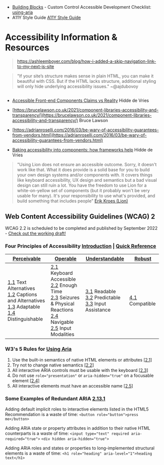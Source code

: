
<Meta title="Design System/Accessibility Info" />

- [Building
  Blocks](https://get.foundation/building-) - Custom Control Accessible
  Development Checklist: [using-aria](https://w3c.github.io/using-aria/#checklist)
- A11Y Style Guide [A11Y Style Guide](https://a11y-style-guide.com/style-guide/)

# Accessibility Information & Resources

> https://ashleemboyer.com/blog/how-i-added-a-skip-navigation-link-to-my-next-js-site

> "If your site’s structure makes sense in plain HTML, you can make it beautiful with CSS. But if the HTML lacks structure, additional styling will only hide underlying accessibility issues." ~@ajdubovoy

##

- [Accessible Front-end Components Claims vs Reality](https://hidde.blog/accessible-front-end-components-claims-vs-reality/) Hidde de Vries
- [https://brucelawson.co.uk/2021/component-libraries-accessibility-and-transparency/](https://brucelawson.co.uk/2021/component-libraries-accessibility-and-transparency/) Bruce Lawson

- [https://adrianroselli.com/2016/03/be-wary-of-accessibility-guarantees-from-vendors.html](https://adrianroselli.com/2016/03/be-wary-of-accessibility-guarantees-from-vendors.html)

- [Baking accessibility into components: how frameworks help](https://hidde.blog/baking-accessibility-into-components-how-frameworks-help/) Hidde de Vries

> "Using Lion does not ensure an accessible outcome. Sorry, it doesn't work like that. What it does provide is a solid base for you to build your own design systems and/or components with. It covers things like keyboard accessibility, UX design and semantics but a bad visual design can still ruin a lot. You have the freedom to use Lion for a white-on-yellow set of components (but it probably won't be very usable for many). It's your responsibility to use what's provided, and build something that includes people" [Erik Kroes (Lion)](https://brucelawson.co.uk/2021/component-libraries-accessibility-and-transparency/)

>

## Web Content Accessibility Guidelines (WCAG) 2

WCAG 2.2 is scheduled to be completed and published by September 2022 - [Check out the working draft!](https://www.w3.org/WAI/standards-guidelines/wcag/new-in-22)

### Four Principles of Accessibility [Introduction](https://www.w3.org/WAI/WCAG22/Understanding/intro) | [Quick Reference](https://www.w3.org/WAI/WCAG21/quickref/?versions=2.0)

| [Perceivable](https://www.w3.org/WAI/WCAG21/quickref/?versions=2.0#principle1)                                                                                                                                                                                                                                                                                                                      | [Operable](https://www.w3.org/WAI/WCAG21/quickref/?versions=2.0#principle2)                                                                                                                                                                                                                                                                                                                                                                                                                                            | [Understandable](https://www.w3.org/WAI/WCAG21/quickref/?versions=2.0#principle3)                                                                                                                                                                                          | [Robust](https://www.w3.org/WAI/WCAG21/quickref/?versions=2.0#principle4)         |
| --------------------------------------------------------------------------------------------------------------------------------------------------------------------------------------------------------------------------------------------------------------------------------------------------------------------------------------------------------------------------------------------------- | ---------------------------------------------------------------------------------------------------------------------------------------------------------------------------------------------------------------------------------------------------------------------------------------------------------------------------------------------------------------------------------------------------------------------------------------------------------------------------------------------------------------------- | -------------------------------------------------------------------------------------------------------------------------------------------------------------------------------------------------------------------------------------------------------------------------- | --------------------------------------------------------------------------------- |
| [1.1](https://www.w3.org/WAI/WCAG21/quickref/?versions=2.0#text-alternatives) Text Alternatives <br/> [1.2](https://www.w3.org/WAI/WCAG21/quickref/?versions=2.0#time-based-media) Captions and Alternatives <br/> [1.3](https://www.w3.org/WAI/WCAG21/quickref/?versions=2.0#adaptable) Adaptable<br/> [1.4](https://www.w3.org/WAI/WCAG21/quickref/?versions=2.0#distinguishable) Distinguishable | [2.1](https://www.w3.org/WAI/WCAG21/quickref/?versions=2.0#keyboard-accessible) Keyboard Accessible <br/> [2.2](https://www.w3.org/WAI/WCAG21/quickref/?versions=2.0#enough-time) Enough Time<br/> [2.3](https://www.w3.org/WAI/WCAG21/quickref/?versions=2.0#seizures-and-physical-reactions) Seizures & Physical Reactions<br /> [2.4](https://www.w3.org/WAI/WCAG21/quickref/?versions=2.0#navigable) Navigable <br/> [2.5](https://www.w3.org/WAI/WCAG21/quickref/?versions=2.0#input-modalities) Input Modalities | [3.1](https://www.w3.org/WAI/WCAG21/quickref/?versions=2.0#readable) Readable <br/> [3.2](https://www.w3.org/WAI/WCAG21/quickref/?versions=2.0#predictable) Predictable<br/> [3.3](https://www.w3.org/WAI/WCAG21/quickref/?versions=2.0#input-assistance) Input Assistance | [4.1](https://www.w3.org/WAI/WCAG21/quickref/?versions=2.0#compatible) Compatible |

### W3's 5 Rules for [Using Aria](https://www.w3.org/TR/using-aria/#NOTES)

1.  Use the built-in semantics of native HTML elements or attributes [[2.1]](https://www.w3.org/TR/using-aria/#firstrule)
2.  Try not to change native semantics [[2.2]](https://www.w3.org/TR/using-aria/#secondrule)
3.  All interactive ARIA controls must be usable with the keyboard [[2.3]](https://www.w3.org/TR/using-aria/#3rdrule)
4.  Do not use <code>role="presentation"</code> or <code>aria-hidden="true"</code> on a focusable element [[2.4]](https://www.w3.org/TR/using-aria/#4thrule)
5.  All interactive elements must have an accessible name [[2.5]](https://www.w3.org/TR/using-aria/#fifthrule)

### Some Examples of Redundant ARIA [2.13.1](https://w3c.github.io/using-aria/#some-examples-of-redundant-aria)

Adding default implicit roles to interactive elements listed in the HTML5 Recommendation is a waste of time:
`<button role="button">press me</button>`

Adding ARIA state or property attributes in addition to their native HTML counterparts
is a waste of time:
`<input type="text" required aria-required="true">`
`<div hidden aria-hidden="true">`

Adding ARIA roles and states or properties to long-implemented structural elements is a waste of time:
`<h1 role="heading" aria-level="1">heading text</h1>`
